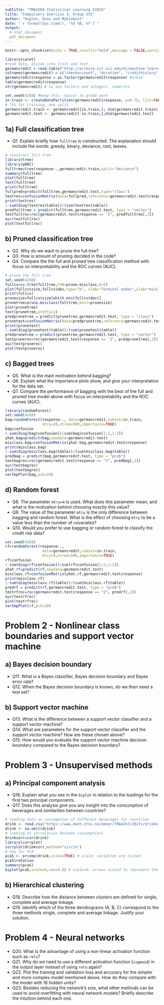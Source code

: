 ```yaml
---
subtitle: "TMA4268 Statistical Learning V2018"
title: "Compulsory exercise 3: Group XYZ"
author: "Huglen, Huso and Myklebust"
date: "`r format(Sys.time(), '%d %B, %Y')`"
output: 
  # html_document
  pdf_document
---
```

  
```r
knitr::opts_chunk$set(echo = TRUE,results="hold",message = FALSE,warning=FALSE)
```

```r
library(caret) 
#read data, divide into train and test
germancredit = read.table("http://archive.ics.uci.edu/ml/machine-learning-databases/statlog/german/german.data")
colnames(germancredit) = c("checkaccount", "duration", "credithistory", "purpose", "amount", "saving", "presentjob", "installmentrate", "sexstatus", "otherdebtor", "resident", "property", "age", "otherinstall", "housing", "ncredits", "job", "npeople", "telephone", "foreign", "response")
germancredit$response = as.factor(germancredit$response) #2=bad
table(germancredit$response)
str(germancredit) # to see factors and integers, numerics

set.seed(4268) #keep this -easier to grade work
in.train <- createDataPartition(germancredit$response, p=0.75, list=FALSE)
# 75% for training, one split
germancredit.train <- germancredit[in.train,]; dim(germancredit.train)
germancredit.test <- germancredit[-in.train,];dim(germancredit.test)
```

## 1a) Full classification tree

* Q1. Explain briefly how `fulltree` is constructed. The explanation should include the words: greedy, binary, deviance, root, leaves.

```r
# construct full tree
library(tree)
library(pROC)
fulltree=tree(response~.,germancredit.train,split="deviance")
summary(fulltree)
plot(fulltree)
text(fulltree)
print(fulltree)
fullpred=predict(fulltree,germancredit.test,type="class")
testres=confusionMatrix(data=fullpred,reference=germancredit.test$response)
print(testres)
1-sum(diag(testres$table))/(sum(testres$table))
predfulltree = predict(fulltree,germancredit.test, type = "vector")
testfullroc=roc(germancredit.test$response == "2", predfulltree[,2])
auc(testfullroc)
plot(testfullroc)
```


## b) Pruned classification tree 

* Q2. Why do we want to prune the full tree? 
* Q3. How is amount of pruning decided in the code? 
* Q4. Compare the the full and pruned tree classification method with focus on interpretability and the ROC curves (AUC).

```r
# prune the full tree
set.seed(4268)
fullcv=cv.tree(fulltree,FUN=prune.misclass,K=5)
plot(fullcv$size,fullcv$dev,type="b", xlab="Terminal nodes",ylab="misclassifications")
print(fullcv)
prunesize=fullcv$size[which.min(fullcv$dev)]
prunetree=prune.misclass(fulltree,best=prunesize) 
plot(prunetree)
text(prunetree,pretty=1)
predprunetree = predict(prunetree,germancredit.test, type = "class")
prunetest=confusionMatrix(data=predprunetree,reference=germancredit.test$response)
print(prunetest)
1-sum(diag(prunetest$table))/(sum(prunetest$table))
predprunetree = predict(prunetree,germancredit.test, type = "vector")
testpruneroc=roc(germancredit.test$response == "2", predprunetree[,2])
auc(testpruneroc)
plot(testpruneroc)
```

## c) Bagged trees 

* Q5. What is the main motivation behind bagging?
* Q6. Explain what the importance plots show, and give your interpretation for the data set.
* Q7. Compare the performance of bagging with the best of the full and pruned tree model above with focus on interpretability and the ROC curves (AUC).

```r
library(randomForest)
set.seed(4268)
bag=randomForest(response~., data=germancredit,subset=in.train,
                 mtry=20,ntree=500,importance=TRUE)
bag$confusion
1-sum(diag(bag$confusion))/sum(bag$confusion[1:2,1:2])
yhat.bag=predict(bag,newdata=germancredit.test)
misclass.bag=confusionMatrix(yhat.bag,germancredit.test$response)
print(misclass.bag)
1-sum(diag(misclass.bag$table))/(sum(misclass.bag$table))
predbag = predict(bag,germancredit.test, type = "prob")
testbagroc=roc(germancredit.test$response == "2", predbag[,2])
auc(testbagroc)
plot(testbagroc)
varImpPlot(bag,pch=20)
```

## d) Random forest 

* Q8. The parameter `mtry=4` is used. What does this parameter mean, and what is the motivation behind choosing exactly this value?
* Q9. The value of the parameter `mtry` is the only difference between bagging and random forest. What is the effect of choosing `mtry` to be a value less than the number of covariates?
* Q10. Would you prefer to use bagging or random forest to classify the credit risk data?

```r
set.seed(4268)
rf=randomForest(response~.,
                 data=germancredit,subset=in.train,
                 mtry=4,ntree=500,importance=TRUE)
rf$confusion
1-sum(diag(rf$confusion))/sum(rf$confusion[1:2,1:2])
yhat.rf=predict(rf,newdata=germancredit.test)
misclass.rf=confusionMatrix(yhat.rf,germancredit.test$response)
print(misclass.rf)
1-sum(diag(misclass.rf$table))/(sum(misclass.rf$table))
predrf = predict(rf,germancredit.test, type = "prob")
testrfroc=roc(germancredit.test$response == "2", predrf[,2])
auc(testrfroc)
plot(testrfroc)
varImpPlot(rf,pch=20)
```

# Problem 2 - Nonlinear class boundaries and support vector machine

## a) Bayes decision boundary 

* Q11. What is a Bayes classifier, Bayes decision boundary and Bayes error rate? 
* Q12. When the Bayes decision boundary is known, do we then need a test set?

## b) Support vector machine

* Q13. What is the difference between a support vector classifier and a support vector machine?
* Q14. What are parameters for the support vector classifier and the support vector machine? How are these chosen above?
* Q15. How would you evaluate the support vector machine decision boundary compared to the Bayes decision boundary?

# Problem 3 - Unsupervised methods

## a) Principal component analysis 

* Q16. Explain what you see in the `biplot` in relation to the loadings for the first two principal components. 
* Q17. Does this analysis give you any insight into the consumption of beverages and similarities between countries? 

```r
# reading data on consumption of different beverages for countries
drink <- read.csv("https://www.math.ntnu.no/emner/TMA4267/2017v/drikke.TXT",sep=",",header=TRUE)
drink <- na.omit(drink)
# looking at correlation between consumptions
drinkcorr=cor(drink)
library(corrplot)
corrplot(drinkcorr,method="circle")
# now for PCA
pcaS <- prcomp(drink,scale=TRUE) # scale: variables are scaled 
pcaS$rotation
summary(pcaS)
biplot(pcaS,scale=0,cex=0.6) # scale=0: arrows scaled to represent the loadings
```

## b) Hierarchical clustering 

* Q18. Describe how the distance between _clusters_ are defined for single, complete and average linkage. 
* Q19. Identify which of the three dendrograms (A, B, C) correspond to the three methods single, complete and average linkage. Justify your solution.

# Problem 4 - Neural networks

* Q20. What is the advantage of using a non-linear activation function such as `relu`?
* Q21. Why do we need to use a different activation function (`sigmoid`) in the output layer instead of using `relu` again? 
* Q22. Plot the training and validation loss and accuracy for the simpler and more complex model mentioned above. How do they compare with the model with 16 hidden units?
* Q23. Besides reducing the network's size, what other methods can be used to avoid overfitting with neural network models? Briefly describe the intuition behind each one.




